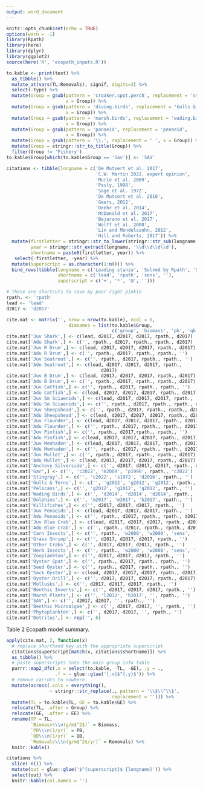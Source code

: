 ```yaml
---
output: word_document
---
```


```r
knitr::opts_chunk$set(echo = TRUE)
options(warn = -1)
library(Rpath)
library(here)
library(dplyr)
library(ggplot2)
source(here('R', 'ecopath_inputs.R'))
```

```r
to.kable <- print(test) %>%
  as_tibble() %>%
  mutate_at(vars(TL:Removals), signif, digits=3) %>%
  select(-type) %>%
  mutate(Group = gsub(pattern = 'croaker.spot.perch', replacement = 'sm.sciaenids', 
                      x = Group)) %>%
  mutate(Group = gsub(pattern = 'diving.birds', replacement = 'Gulls & Terns', 
                      x = Group)) %>%
  mutate(Group = gsub(pattern = 'marsh.birds', replacement = 'wading.birds', 
                      x = Group)) %>%
  mutate(Group = gsub(pattern = 'panaeid', replacement = 'penaeid', 
                      x = Group)) %>%
  mutate(Group = gsub(pattern = '\\.', replacement = ' ', x = Group)) %>%
  mutate(Group = stringr::str_to_title(Group)) %>%
  filter(Group != 'Fishery')
to.kable$Group[which(to.kable$Group == 'Sav')] <- 'SAV'
```

```r
citations <- tibble(longname = c('De Mutsert et al. 2017',
                                 'C.W. Martin 2022, expert opinion',
                                 'Murie et al. 2009',
                                 'Pauly, 1998',
                                 'Sage et al. 1972',
                                 'De Mutsert et al. 2016',
                                 'Geers, 2012',
                                 'Deehr et al. 2014',
                                 'McDonald et al. 2017',
                                 'Bejarano et al. 2017',
                                 'Wolff et al. 2000',
                                 'Lin and Mendelssohn, 2012',
                                 'Hill and Roberts, 2017')) %>%
  mutate(firstletter = stringr::str_to_lower(stringr::str_sub(longname, 1, 1)),
         year = stringr::str_extract(longname, '\\d\\d\\d\\d'),
         shortname = paste0(firstletter, year)) %>%
   select(-firstletter, -year) %>%
  mutate(superscript = as.character(1:n())) %>%
  bind_rows(tibble(longname = c('Leading stanza', 'Solved by Rpath', 'Sensitivity of results to this paramter was minimal', ''), 
                   shortname = c('lead', 'rpath', 'sens', ''),
                   superscript = c('+', '*', '@', '')))

# These are shortcuts to save my poor right pinkie
rpath. <- 'rpath'
lead <- 'lead'
d2017 <- 'd2017'
```

```r
cite.mat <- matrix('', nrow = nrow(to.kable), ncol = 6, 
                       dimnames = list(to.kable$Group,
                                       c('group', 'biomass', 'pb', 'qb', 'ee', 'f')))
cite.mat['Juv Shark',] <- c(lead, d2017, d2017, d2017, rpath., d2017)
cite.mat['Adu Shark',] <- c('', rpath., d2017, rpath., rpath., d2017)
cite.mat['Juv R Drum',] <- c(lead, d2017, d2017, d2017, rpath., d2017)
cite.mat['Adu R Drum',] <- c('', rpath., d2017, rpath., rpath., '')
cite.mat['Juv Seatrout',] <- c('', rpath., d2017, rpath., rpath., '')
cite.mat['Adu Seatrout',] <- c(lead, d2017, d2017, d2017, rpath.,
                                   d2017)
cite.mat['Juv B Drum',] <- c(lead, d2017, d2017, d2017, rpath., d2017)
cite.mat['Adu B Drum',] <- c('', rpath., d2017, rpath., rpath., d2017)
cite.mat['Juv Catfish',] <- c('', rpath., d2017, rpath., rpath., '')
cite.mat['Adu Catfish',] <- c(lead, d2017, d2017, d2017, rpath., d2017)
cite.mat['Juv Sm Sciaenids',] <- c(lead, d2017, d2017, d2017, rpath., '')
cite.mat['Adu Sm Sciaenids',] <- c('', rpath., d2017, rpath., rpath., d2017)
cite.mat['Juv Sheepshead',] <- c('', rpath., d2017, rpath., rpath., d2017)
cite.mat['Adu Sheepshead',] <- c(lead, d2017, d2017, d2017, rpath., d2017)
cite.mat['Juv Flounder',] <- c(lead, d2017, d2017, d2017, rpath., d2017)
cite.mat['Adu Flounder',] <- c('', rpath., d2017, rpath., rpath., d2017)
cite.mat['Juv Pinfish',] <- c('', rpath., d2017,rpath., rpath., '')
cite.mat['Adu Pinfish',] <- c(lead, d2017, d2017, d2017, rpath., d2017)
cite.mat['Juv Menhaden',] <- c(lead, d2017, d2017, d2017, rpath., d2017)
cite.mat['Adu Menhaden',] <- c('', rpath., d2017, rpath., rpath., d2017)
cite.mat['Juv Mullet',] <- c('', rpath., d2017, rpath., rpath., d2017)
cite.mat['Adu Mullet',] <- c(lead, d2017, d2017, d2017, rpath., d2017)
cite.mat['Anchovy Silverside',] <- c('', d2017, d2017, d2017, rpath., d2017)
cite.mat['Gar',] <- c('', 'c2022', 'm2009', 'p1998', rpath., 'c2022')
cite.mat['Stingray',] <- c('', 'c2022', 's1972', 'd2016', rpath., '')
cite.mat['Gulls & Terns',] <- c('', 'g2012', 'g2012', 'g2012', rpath., '')
cite.mat['Pelicans',] <- c('', 'g2012', 'g2012', 'g2012', rpath., '')
cite.mat['Wading Birds',] <- c('', 'd2014', 'd2014', 'd2014', rpath., '')
cite.mat['Dolphins',] <- c('', 'm2017', 'm2017', 'b2017', rpath., '')
cite.mat['Killifishes',] <- c('', d2017, d2017, d2017, rpath., '')
cite.mat['Juv Penaeids',] <- c(lead, d2017, d2017, d2017, rpath., '')
cite.mat['Adu Penaeids',] <- c('', rpath., d2017, rpath., rpath., d2017)
cite.mat['Juv Blue Crab',] <- c(lead, d2017, d2017, d2017, rpath., d2017)
cite.mat['Adu Blue Crab',] <- c('', rpath., d2017, rpath., rpath., d2017)
cite.mat['Carn Insects',] <- c('', rpath., 'w2000', 'w2000', 'sens', '')
cite.mat['Grass Shrimp',] <- c('', d2017, d2017, d2017, rpath., '')
cite.mat['Other Crabs',] <- c('', d2017, d2017, d2017, rpath., '')
cite.mat['Herb Insects',] <- c('', rpath., 'w2000', 'w2000', 'sens', '')
cite.mat['Zooplankton',] <- c('', d2017, d2017, d2017, rpath., '')
cite.mat['Oyster Spat',] <- c('', rpath., d2017, rpath., rpath., '')
cite.mat['Seed Oyster',] <- c('', rpath., d2017, rpath., rpath., '')
cite.mat['Sack Oyster',] <- c(lead, d2017, d2017, d2017, rpath., d2017)
cite.mat['Oyster Drill',] <- c('', d2017, d2017, d2017, rpath., d2017)
cite.mat['Mollusks',] <- c('', d2017, d2017, d2017, rpath., '')
cite.mat['Benthic Inverts',] <- c('', d2017, d2017, d2017, rpath., '')
cite.mat['Marsh Plants',] <- c('', 'l2012', 'h2017', '', rpath., '')
cite.mat['SAV',] <- c('', d2017, d2017, '', rpath., '')
cite.mat['Benthic Microalgae',] <- c('', d2017, d2017, '', rpath., '')
cite.mat['Phytoplankton',] <- c('', d2017, d2017, '', rpath., '')
cite.mat['Detritus',] <- rep('', 6)
```

Table 2 Ecopath model summary.

```r
apply(cite.mat, 2, function(x) 
  # replace shorthand key with the appropriate superscript
  citations$superscript[match(x, citations$shortname)]) %>%
  as_tibble() %>% 
  # paste superscripts into the main group info table
  purrr::map2_dfc(.x = select(to.kable, -TL, -GE), .y = .,
                  .f = ~ glue::glue('{.x}$^{.y}$')) %>% 
  # remove carrots to nowhere
  mutate(across(.cols = everything(), 
                ~ stringr::str_replace(., pattern = '\\$\\^\\$', 
                                       replacement = ''))) %>%
  mutate(TL = to.kable$TL, GE = to.kable$GE) %>%
  relocate(TL, .after = Group) %>%
  relocate(GE, .after = EE) %>%
  rename(TP = TL,
         `Biomass\\\n(g/m$^2$)` = Biomass,
         `PB\\\n(1/yr)` = PB,
         `QB\\\n(1/yr)` = QB,
         `Removals\\\n(g/m$^2$/yr)` = Removals) %>%
  knitr::kable()

citations %>%
  slice(-n()) %>%
  mutate(out = glue::glue('$^{superscript}$ {longname}')) %>%
  select(out) %>%
  knitr::kable(col.names = '')
```
